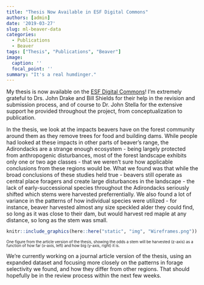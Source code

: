 ```yaml
---
title: "Thesis Now Available in ESF Digital Commons"
authors: [admin]
date: '2019-03-27'
slug: ml-beaver-data
categories:
  - Publications
  - Beaver
tags: ["Thesis", "Publications", "Beaver"]
image:
  caption: ''
  focal_point: ''
summary: "It's a real humdinger."
---
```


<style>
p.caption {
  font-size: 0.6em;
}
</style>

My thesis is now available on the [ESF Digital Commons](https://digitalcommons.esf.edu/honors/141/)! I'm extremely grateful to Drs. John Drake and Bill Shields for their help in the revision and submission process, and of course to Dr. John Stella for the extensive support he provided throughout the project, from conceptualization to publication.

In the thesis, we look at the impacts beavers have on the forest community around them as they remove trees for food and building dams. While people had looked at these impacts in other parts of beaver's range, the Adirondacks are a strange enough ecosystem - being largely protected from anthropogenic disturbances, most of the forest landscape exhibits only one or two age classes - that we weren't sure how applicable conclusions from these regions would be. What we found was that while the broad conclusions of these studies held true - beavers still operate as central place foragers and create large disturbances in the landscape - the lack of early-successional species throughout the Adirondacks seriously shifted which stems were harvested preferrentially. We also found a lot of variance in the patterns of how individual species were utilized - for instance, beaver harvested almost any size speckled alder they could find, so long as it was close to their dam, but would harvest red maple at any distance, so long as the stem was small.

```r
knitr::include_graphics(here::here("static", "img", "Wireframes.png"))
```

<font size = 0.75em><div style = "line-height: 1">One figure from the article version of the thesis, showing the odds a stem will be harvested (z-axis) as a function of how far (x-axis, left) and how big (y-axis, right) it is.</div></font>

We're currently working on a journal article version of the thesis, using an expanded dataset and focusing more closely on the patterns in forage selectivity we found, and how they differ from other regions. That should hopefully be in the review process within the next few weeks.